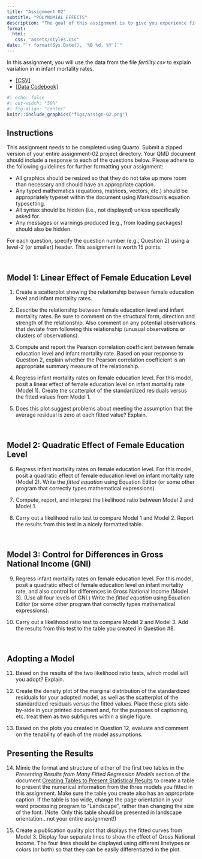 ```yaml
---
title: "Assignment 02"
subtitle: "POLYNOMIAL EFFECTS"
description: "The goal of this assignment is to give you experience fitting, interpreting, and evaluating models with polynomial effects. This assignment is worth 15 points. <br /><br /> *Copyright EPSY 8252, 2024*"
format:
  html:
   css: "assets/styles.css"
date: "`r format(Sys.Date(), '%B %d, %Y')`"
---
```


In this assignment, you will use the data from the file *fertility.csv* to explain variation in in infant mortality rates. 

- [[CSV]](https://raw.githubusercontent.com/zief0002/epsy-8252/master/data/fertility.csv)
- [[Data Codebook]](http://zief0002.github.io/epsy-8252/codebooks/fertility.html)


```r
#| echo: false
#| out-width: "50%"
#| fig-align: "center"
knitr::include_graphics("figs/assign-02.png")
```


## Instructions

This assignment needs to be completed using Quarto. Submit a zipped version of your entire assignment-02 project directory. Your QMD document should include a response to each of the questions below. Please adhere to the following guidelines for further formatting your assignment:

- All graphics should be resized so that they do not take up more room than necessary and should have an appropriate caption.
- Any typed mathematics (equations, matrices, vectors, etc.) should be appropriately typeset within the document using Markdown’s equation typesetting.
- All syntax should be hidden (i.e., not displayed) unless specifically asked for.
- Any messages or warnings produced (e.g., from loading packages) should also be hidden.

For each question, specify the question number (e.g., Question 2) using a level-2 (or smaller) header. This assignment is worth 15 points.

<br />


## Model 1: Linear Effect of Female Education Level

1. Create a scatterplot showing the relationship between female education level and infant mortality rates.

2. Describe the relationship between female education level and infant mortality rates. Be sure to comment on the structural form, direction and strength of the relationship. Also comment on any potential observations that deviate from following this relationship (unusual observations or clusters of observations).

3. Compute and report the Pearson correlation coefficient between female education level and infant mortality rate. Based on your response to Question 2, explain whether the Pearson correlation coefficient is an appropriate summary measure of the relationship.

4. Regress infant mortality rates on female education level. For this model, posit a linear effect of female education level on infant mortality rate (Model 1). Create the scatterplot of the standardized residuals versus the fitted values from Model 1.

5. Does this plot suggest problems about meeting the assumption that the average residual is zero at each fitted value? Explain.

<br />


## Model 2: Quadratic Effect of Female Education Level

6. Regress infant mortality rates on female education level. For this model, posit a quadratic effect of female education level on infant mortality rate (Model 2). Write the *fitted equation* using Equation Editor (or some other program that correctly types mathematical expressions).

7. Compute, report, and interpret the likelihood ratio between Model 2 and Model 1.

8. Carry out a likelihood ratio test to compare Model 1 and Model 2. Report the results from this test in a nicely formatted table.


<br />


## Model 3: Control for Differences in Gross National Income (GNI)

9.  Regress infant mortality rates on female education level. For this model, posit a quadratic effect of female education level on infant mortality rate, and also control for differences in Gross National Income (Model 3). (Use all four levels of GNI.) Write the *fitted equation* using Equation Editor (or some other program that correctly types mathematical expressions).

10. Carry out a likelihood ratio test to compare Model 2 and Model 3. Add the results from this test to the table you created in Question \#8.

<br />


## Adopting a Model

11. Based on the results of the two likelihood ratio tests, which model will you adopt? Explain.

12. Create the density plot of the marginal distribution of the standardized residuals for your adopted model, as well as the scatterplot of the standardized residuals versus the fitted values. Place these plots side-by-side in your printed document and, for the purposes of captioning, etc. treat them as two subfigures within a single figure.

13. Based on the plots you created in Question 12, evaluate and comment on the tenability of each of the model assumptions. 
<br />


## Presenting the Results

14.  Mimic the format and structure of either of the first two tables in the *Presenting Results from Many Fitted Regression Models* section of the document [Creating Tables to Present Statistical Results](https://zief0002.github.io/musings/creating-tables-to-present-statistical-results.html) to create a table to present the numerical information from the three models you fitted in this assignment. Make sure the table you create also has an appropriate caption. If the table is too wide, change the page orientation in your word processing program to "Landscape", rather than changing the size of the font. (Note: Only this table should be presented in landscape orientation...not your entire assignment!)

15. Create a publication quality plot that displays the fitted curves from Model 3. Display four separate lines to show the effect of Gross National Income. The four lines should be displayed using different linetypes or colors (or both) so that they can be easily differentiated in the plot.


